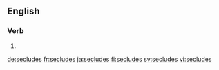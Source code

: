 
==English==

===Verb===
{{head|en|verb form}}

# {{en-third-person singular of|seclude}}

[[de:secludes]]
[[fr:secludes]]
[[ja:secludes]]
[[fi:secludes]]
[[sv:secludes]]
[[vi:secludes]]